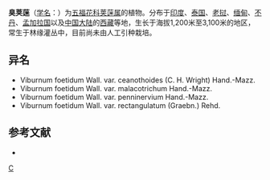 {{Speciesbox
| taxon = Viburnum foetidum
| image = Viburnum foetidum var. ceanothoides - Quarryhill Botanical Garden - DSC03351.JPG
| binomial_authority = Wall.
| subdivision_ranks =[[变种|变种]]
| subdivision =
* 臭荚蒾 ''V. f.'' var. ''foetidum''
* [[直角荚蒾|直角荚蒾]] ''V. f.'' var. ''rectangulatum''
* [[珍珠荚蒾|珍珠荚蒾]] ''V. f.'' var. ''ceanothoides''
}}

'''臭荚蒾'''（[[学名|学名]]：{{lang|la|''Viburnum foetidum''}}）为[[五福花科|五福花科]][[荚蒾属|荚蒾属]]的植物。分布于[[印度|印度]]、[[泰国|泰国]]、[[老挝|老挝]]、[[缅甸|缅甸]]、[[不丹|不丹]]、[[孟加拉国|孟加拉国]]以及[[中国大陆|中国大陆]]的[[西藏|西藏]]等地，生长于海拔1,200米至3,100米的地区，常生于林缘灌丛中，目前尚未由人工引种栽培。

== 异名 ==
* Viburnum foetidum Wall. var. ceanothoides (C. H. Wright) Hand.-Mazz.
* Viburnum foetidum Wall. var. malacotrichum Hand.-Mazz.
* Viburnum foetidum Wall. var. penninervium Hand.-Mazz.
* Viburnum foetidum Wall. var. rectangulatum (Graebn.) Rehd.

== 参考文献 ==
<div class="references-small">
* {{cite web| url =http://www.bioinfo.cn/db05/KmzwSpecies.php?action=view&id=23693| title =臭荚蒾（原变种）| work =《中国高等植物数据库全库》| publisher =中国科学院微生物研究所| author =昆明植物研究所| accessdate =2009-02-25| deadurl =yes| archiveurl =https://web.archive.org/web/20160305103842/http://www.bioinfo.cn/db05/KmzwSpecies.php?action=view&id=23693| archivedate =2016-03-05}}
</div>

{{taxonbar}}

[[Category:荚蒾属|C]]
